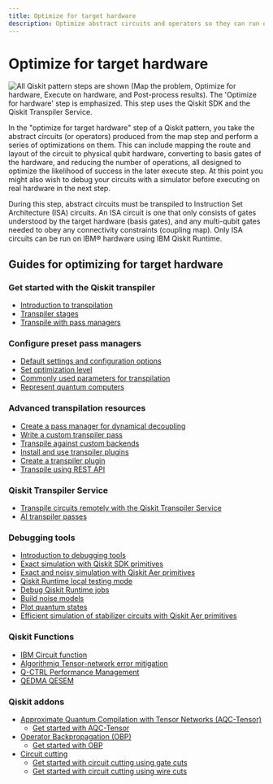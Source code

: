 ```yaml
---
title: Optimize for target hardware
description: Optimize abstract circuits and operators so they can run on quantum hardware.
---
```


# Optimize for target hardware

![All Qiskit pattern steps are shown (Map the problem, Optimize for hardware, Execute on hardware, and Post-process results). The 'Optimize for hardware' step is emphasized.  This step uses the Qiskit SDK and the Qiskit Transpiler Service.](/docs/images/qiskit-patterns/optimize.svg)

In the "optimize for target hardware" step of a Qiskit pattern, you take the abstract circuits
(or operators) produced from the map step and perform a series of optimizations on them. This
can include mapping the route and layout of the circuit to physical qubit hardware, converting
to basis gates of the hardware, and reducing the number of operations, all designed to optimize
the likelihood of success in the later execute step. At this point you might also wish to debug
your circuits with a simulator before executing on real hardware in the next step.

During this step, abstract circuits must be transpiled to Instruction Set Architecture (ISA) circuits.
An ISA circuit is one that only consists of gates understood by the target hardware (basis gates), and
any multi-qubit gates needed to obey any connectivity constraints (coupling map). Only ISA circuits
can be run on IBM&reg; hardware using IBM Qiskit Runtime.

## Guides for optimizing for target hardware

### Get started with the Qiskit transpiler
* [Introduction to transpilation](./transpile)
* [Transpiler stages](./transpiler-stages)
* [Transpile with pass managers](./transpile-with-pass-managers)

### Configure preset pass managers
* [Default settings and configuration options](./defaults-and-configuration-options)
* [Set optimization level](./set-optimization)
* [Commonly used parameters for transpilation](./common-parameters)
* [Represent quantum computers](./represent-quantum-computers)

### Advanced transpilation resources
* [Create a pass manager for dynamical decoupling](./dynamical-decoupling-pass-manager)
* [Write a custom transpiler pass](./custom-transpiler-pass)
* [Transpile against custom backends](./custom-backend)
* [Install and use transpiler plugins](./transpiler-plugins)
* [Create a transpiler plugin](./create-transpiler-plugin)
* [Transpile using REST API](./transpile-rest-api)

### Qiskit Transpiler Service
* [Transpile circuits remotely with the Qiskit Transpiler Service](./qiskit-transpiler-service)
* [AI transpiler passes](./ai-transpiler-passes)

### Debugging tools
* [Introduction to debugging tools](./debugging-tools)
* [Exact simulation with Qiskit SDK primitives](./simulate-with-qiskit-sdk-primitives)
* [Exact and noisy simulation with Qiskit Aer primitives](./simulate-with-qiskit-aer)
* [Qiskit Runtime local testing mode](./local-testing-mode)
* [Debug Qiskit Runtime jobs](./debug-qiskit-runtime-jobs)
* [Build noise models](./build-noise-models)
* [Plot quantum states](./plot-quantum-states)
* [Efficient simulation of stabilizer circuits with Qiskit Aer primitives](./simulate-stabilizer-circuits)

### Qiskit Functions

- [IBM Circuit function](/docs/guides/ibm-circuit-function)
- [Algorithmiq Tensor-network error mitigation](/docs/guides/algorithmiq-tem)
- [Q-CTRL Performance Management](/docs/guides/q-ctrl-performance-management)
- [QEDMA QESEM](/docs/guides/qedma-qesem)

### Qiskit addons
* [Approximate Quantum Compilation with Tensor Networks (AQC-Tensor)](./qiskit-addons-aqc)
  * [Get started with AQC-Tensor](./qiskit-addons-aqc-get-started)
* [Operator Backpropagation (OBP)](./qiskit-addons-obp)
  * [Get started with OBP](./qiskit-addons-obp-get-started)
* [Circuit cutting](./qiskit-addons-cutting)
  * [Get started with circuit cutting using gate cuts](./qiskit-addons-cutting-gates)
  * [Get started with circuit cutting using wire cuts](./qiskit-addons-cutting-wires)